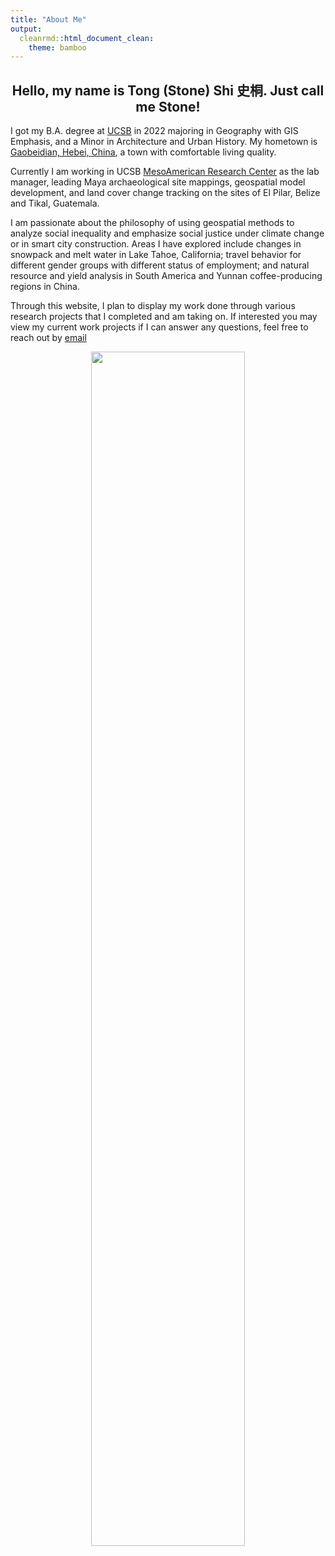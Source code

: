 ```yaml
---
title: "About Me"
output: 
  cleanrmd::html_document_clean:
    theme: bamboo
---
```

  
<center>
## Hello, my name is Tong (Stone) Shi 史桐. Just call me Stone!
</center>

<i class="fas fa-address-card fa-3x"></i>

I got my B.A. degree at [UCSB](https://www.ucsb.edu/) in 2022 majoring in Geography with GIS Emphasis, and a Minor in Architecture and Urban History. My hometown is [Gaobeidian, Hebei, China](https://en.wikipedia.org/wiki/Gaobeidian), a town with comfortable living quality.

Currently I am working in UCSB [MesoAmerican Research Center](https://www.marc.ucsb.edu/) as the lab manager, leading Maya archaeological site mappings, geospatial model development, and land cover change tracking on the sites of El Pilar, Belize and Tikal, Guatemala.

I am passionate about the philosophy of using geospatial methods to analyze social inequality and emphasize social justice under climate change or in smart city construction. Areas I have explored include changes in snowpack and melt water in Lake Tahoe, California; travel behavior for different gender groups with different status of employment; and natural resource and yield analysis in South America and Yunnan coffee-producing regions in China.

Through this website, I plan to display my work done through various research projects that I completed and am taking on. If interested you may view my current work projects if I can answer any questions, feel free to reach out by [email](tongshi@ucsb.edu)


<center>
![](img/Profile2.jpg){width="70%"}
</center>